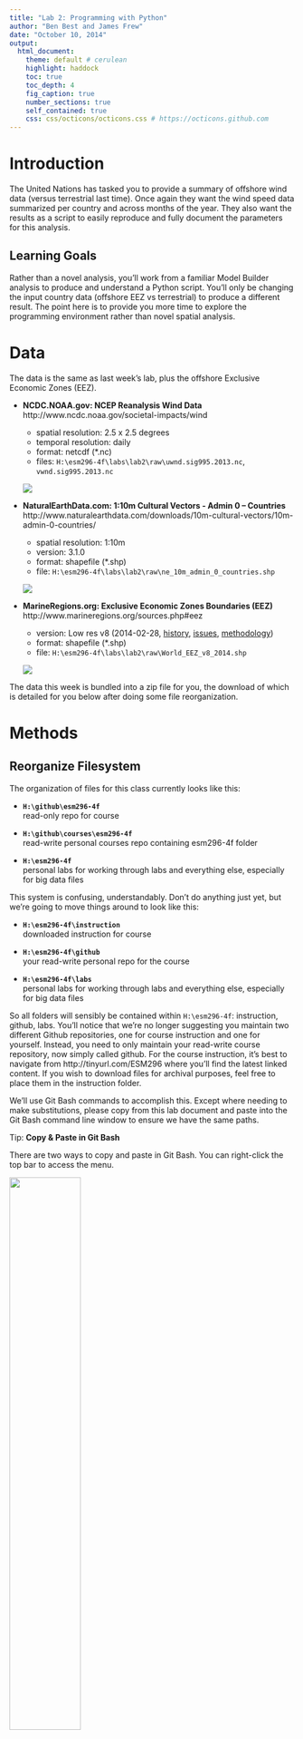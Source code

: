 ```yaml
---
title: "Lab 2: Programming with Python"
author: "Ben Best and James Frew"
date: "October 10, 2014"
output: 
  html_document:
    theme: default # cerulean
    highlight: haddock
    toc: true
    toc_depth: 4
    fig_caption: true
    number_sections: true
    self_contained: true
    css: css/octicons/octicons.css # https://octicons.github.com
---
```


# Introduction

The United Nations has tasked you to provide a summary of offshore wind data (versus terrestrial last time). Once again they want the wind speed data summarized per country and across months of the year. They also want the results as a script to easily reproduce and fully document the parameters for this analysis.

## Learning Goals

Rather than a novel analysis, you'll work from a familiar Model Builder analysis to produce and understand a Python script. You'll only be changing the input country data (offshore EEZ vs terrestrial) to produce a different result. The point here is to provide you more time to explore the programming environment rather than novel spatial analysis.

# Data

The data is the same as last week's lab, plus the offshore Exclusive Economic Zones (EEZ).

- **NCDC.NOAA.gov: NCEP Reanalysis Wind Data** <br>
  http://www.ncdc.noaa.gov/societal-impacts/wind
    - spatial resolution: 2.5 x 2.5 degrees
    - temporal resolution: daily
    - format: netcdf (*.nc)
    - files: `H:\esm296-4f\labs\lab2\raw\uwnd.sig995.2013.nc`, `vwnd.sig995.2013.nc`
  
    ![](./img/sig995_wind_201308.gif)
  
- **NaturalEarthData.com: 1:10m Cultural Vectors - Admin 0 – Countries** <br>
  http://www.naturalearthdata.com/downloads/10m-cultural-vectors/10m-admin-0-countries/
    - spatial resolution: 1:10m
    - version: 3.1.0
    - format: shapefile (*.shp)
    - file: `H:\esm296-4f\labs\lab2\raw\ne_10m_admin_0_countries.shp`
    
    ![](./img/natural-earth_admin0_countries.png)

- **MarineRegions.org: Exclusive Economic Zones Boundaries (EEZ)** <br>
  http://www.marineregions.org/sources.php#eez
    - version: Low res v8 (2014-02-28, [history](http://www.marineregions.org/files/eez_v8_changes.php), [issues](http://www.marineregions.org/files/World_EEZ_v8_20140228_known_issues.txt), [methodology](http://www.marineregions.org/eezmethodology.php))
    - format: shapefile (*.shp)
    - file: `H:\esm296-4f\labs\lab2\raw\World_EEZ_v8_2014.shp`
    
    ![](img/EEZ_crop_small.png)

The data this week is bundled into a zip file for you, the download of which is detailed for you below  after doing some file reorganization.

# Methods

## Reorganize Filesystem

The organization of files for this class currently looks like this:

- **`H:\github\esm296-4f`** <br>
  read-only repo for course
  
- **`H:\github\courses\esm296-4f`** <br>
  read-write personal courses repo containing esm296-4f folder
  
- **`H:\esm296-4f`** <br>
  personal labs for working through labs and everything else, especially for big data files

This system is confusing, understandably. Don't do anything just yet, but we're going to move things around to look like this:

- **`H:\esm296-4f\instruction`** <br>
  downloaded instruction for course
  
- **`H:\esm296-4f\github`** <br>
  your read-write personal repo for the course
  
- **`H:\esm296-4f\labs`** <br>
  personal labs for working through labs and everything else, especially for big data files

So all folders will sensibly be contained within `H:\esm296-4f`: instruction, github, labs. You'll notice that we're no longer suggesting you maintain two different Github repositories, one for course instruction and one for yourself. Instead, you need to only maintain your read-write course repository, now simply called github. For the course instruction, it's best to navigate from http://tinyurl.com/ESM296 where you'll find the latest linked content. If you wish to download files for archival purposes, feel free to place them in the instruction folder.

We'll use Git Bash commands to accomplish this. Except where needing to make substitutions, please copy from this lab document and paste into the Git Bash command line window to ensure we have the same paths.

<div class="alert alert-info">
<span class="octicon octicon-info"></span> Tip: **Copy & Paste in Git Bash**

There are two ways to copy and paste in Git Bash. You can right-click the top bar to access the menu.

<img src='img/git_bash_copy-paste.png' height='50%' width='50%'>

To copy and paste, you can either:

1. Use the Edit menu. To copy, you first set the mode to Edit > Mark and then left click and hold to select the text, and return to enter it into the clipboard. To paste, Edit > Paste.

2. Use the Quick Edit shortcuts. Tick on Quick Edit from the Default menu. Then you don't need to use the menu. To copy, simply left-click and hold to select text and return to enter it into the clipboard. To paste, simply right-click into the window.
</div>

Let's start by moving the labs contents of `H:/esm296-4f/` to `H:/esm296-4f/labs/`. (NOTE: We're switching the file path seperator from Windows backslash `\` to the Linux / Mac / rest of the world forwardslash `/`. Also, lines beginning with `#` are explanatory comments and ignored by the Git Bash command line.)

```bash
# change directory to home, ie /h or ~
cd /h

# make labs directory
mkdir esm296-4f/labs

# look at help for the move command, noting sequence of SOURCE DESTINATION arguments 
mv --help

# move lab1 into labs
mv esm296-4f/lab1 esm296-4f/labs/lab1

# list files and folders
ls esm296-4f
```

You should only see "labs" in the output of the last command listing the contents of the `H:\esm296-4f` folder. If you have other files or folders, please move them to the new `H:\esm296-4f\labs` folder using the mv command similar to above, swapping out lab1 for the name of the file or folder.

Next, let's move the course instruction `H:\github\esm296-4f` to `H:\esm296-4f\instruction`.

```bash
mv /h/github/esm296-4f /h/esm296-4f/instruction
```

Finally, we want to move `H:\github\courses\esm296-4f` to `H:\esm296-4f\github`. This is trickier. Ideally, you could simply git clone/commit/push just the esm296-4f subfolder of your courses Github repository. That turns out to be quite complicated to do and not recommended. So instead, we'll just have you move the content of the esm296-4f subfolder up a level, and move that to the new path. Since you'll be moving content tracked by git, we want to now use "git mv" (not just "mv") so these changes are tracked before executing a git commit and git push to update the online Github repo.

```bash
# change into the courses repo so the git commands know to register with that repo
cd /h/github/courses

# move the contents of git mv esm296-4f/*  into this root folder of the repo
git mv esm296-4f/* .

# remove this now empty directory esm296-4f
rmdir esm296-4f

# rename the Rproj file to match the containing folder
git mv courses.Rproj github.Rproj

# git status should show a bunch of files being renamed
git status

# commit the changes with a message
git commit -m "reorganize courses repo to being dedicated to esm296-4f"

# push changes to your github repo
git push

# change out of this directory so we can move it to the new path
cd ~

# move github/courses to esm296-4f/github
mv github/courses esm296-4f/github
```

Now you should have a more sane set of folders all contained within `H:\esm296-4f\` as described above: github, instruction and labs.

## Rename courses to esm296-4f and make private

You should rename your courses repo on Github since that more accurately reflects this repo now being dedicated to just this course. While you're in the settings area, you'll make the repo private. You should've all recieved your educational discount by now (Please let us know if not).

Start by visiting your repository (swap USER with your own):

https://github.com/USER/courses

If you aren't signed in to github.com and your repository is already private, you'll get a 404 not found error. Just visit github.com and sign in, if needed.

You should see **Settings** <span class="octicon octicon-tools"></span> in the right hand navigation pane for the repository (not your upper right user settings <span class="octicon octicon-gear"></span>). Click there and:

- Change Repository name from "courses" to "esm296-4f", Rename

- Return to the Settings <span class="octicon octicon-tools"></span>, go to the "Danger Zone", and click "Make private". You'll have to enter "courses" as the repository name to confirm you really want to do this. You do -- you're fearless like that in the danger zone!

Github will still redirect your old courses repo to this one. It's good practice to tell git the proper remote URL (or you'll get a minor warning). So let's replace the URL in the git configuration with the Git Bash sed ("stream editor") command.

```bash
cd /h/esm296-4f/github
sed -i.bak s/courses/esm296-4f/g .git/config
```

## Open RStudio (and configure git.exe path again)

In Windows Explorer, navigate to `H:\esm296-4f\github` and double-click on the github R project file to launch RStudio with that project loaded.

Unfortunately the configuration settings in Rstudio that you set in the [wk1/git](https://rawgit.com/ucsb-bren/esm296-4f/master/wk1/git.html#configure-rstudio) do not seem to transfer between machines. The only setting you really need to apply is 

RStudio menu Tools > Global Options > Git/SVN > Git executable: Browse... and paste `C:\Program Files (x86)\Git\bin\git.exe` to look like this:

<img src='img/rstudio_git-exe.png' height='50%' width='50%'>

If the Git executable path wasn't already set, then you'll need to close RStudio and reopen `H:\esm296-4f\github\github.Rproj`.

<div class="alert alert-info">
<span class="octicon octicon-info"></span> Aside: **.gitignore**

You might've noticed the `.gitignore` file which RStudio automatically creates for telling git to ignore some temporary R files. Here's the contents of the default file when you create an RStudio project in a git repository.

```
.Rproj.user
.Rhistory
.RData
```

You don't want to track any of these files:

- **.Rproj.user** refers to a folder RStudio creates to store internal temporary info for your session.

- **.Rhistory** file keeps your local command history from the R console.

- **.RData** stores all your environment variables for your  session if enabled in RStudio options. 

It's a good idea to add this .gitignore file, commit and push to github so that this setting takes effect next time you might clone the repo to a different machine / path.
</div>

## Download Data

Download the prepatory lab2 files here:

  https://purl.org/net/frew/ESM296/wk2/lab2.7z

I recommend placing this in `H:\esm296-4f`, right clicking 7-Zip > Extract here.

## Inspect and Run Lab 1 Model

A single model has been created for you which replicates lab 1. Let's have a look by opening ArcMap and saving a new blank ArcMap document to `H:\esm296-4f\labs\lab2\lab2.mxd`. Once you save the document the other contents in the containing "Home" folder become readily visible in Catalog. Now open the lab2.tbx and Edit to view the `country-wind_summary_Params` model.

![](img/wind_model_Params.png)

### Inspect Sub-Models

Notice how the "tools" (yellow boxes) are actually models (![](img/model-tool_icon.png)). You can right click > Edit these tools to open the "sub-models". We had to seperate the models because in the case of an iterator, all tools in the model are run at every iteration. Since we  want to run the summary tools just once, this model had to be seperated. The multiple outputs from the first model are gathered with the [Collect Values](http://resources.arcgis.com/en/help/main/10.2/index.html#/Examples_of_using_Model_Only_tools_in_ModelBuilder/00400000001m000000/GUID-9F197B15-27F6-46EA-BAC5-7A722C5A3C4E/). Here's an [example](http://resources.arcgis.com/en/help/main/10.2/index.html#//00400000001m000000) of iterating over rasters in a folder with a sub-model.

![](img/collect-values_submodel.png)

Notice also the use of [model parameters](http://resources.arcgis.com/en/help/main/10.2/index.html#//002w0000003z000000) denoted with the big **P** in the sub-models and how these get appied by the main model. You can double click a sub-model to see its parameters.

For more details on how to do this yourself, check out the [Tutorial: Creating tools with ModelBuilder](http://help.arcgis.com/en/arcgisdesktop/10.0/help/index.html#//002w0000007v000000). We want to move onto programming and not dwell further in Model Builder world, so merely introducing you to this functionality by example for now.

### Slight Differences in Model

Besides this nesting of sub-models, we've made a few minor modifications:

- Copied the raw/*countries.shp into the geodatabase with the Copy Features tool. This is preferred in principal so that your analysis is completely reproducible and therefore shouldn't modify the original raw data. Some of you may have also noticed that every time you ran the model it would join a new set of fields, not replace any existing, so the countries shapefile would end up with multiple fields (ie MEAN, MEAN_1, MEAN_12, etc). A fresh copy of countries now gets copied over to the geodatabase at the begining of the model which avoids this problem.

- For loop starts j at 0. This is because looking again at the documentation for the [Make NetCDF Raster Layer](http://resources.arcgis.com/en/help/main/10.2/index.html#//004300000006000000) you'll notice:

    <blockquote>
    BY_INDEX — The input value is matched with the position or index of a dimension value. The index is 0 based, that is, the position starts at 0.
    </blockquote>

## Export Models to Scripts

The model above gets the job done, but it is a bit convoluted with nested models and the inline variable substitution. Really, this analysis motivates writing a script since that environment is much more suited to iterating through a loop and using variables.

So you can easily export a ModelBuilder model to a python script, however models with Iterators do not work and nested models don't reveal the submodels they use. So to get started, you'll want to export from the lab2.tbx model to a Python script (Model Builder menu Model > Export > To Python Script...) the following:

- `uv-nc_to_s-tif` to `H:\esm296-4f\github\lab2\uv-nc_to_s-tif.py`

- `country-wind_summary` to `H:\esm296-4f\github\lab2\country-wind_summary.py`

We'll implement looping in the first and append to the second for a script that does it all.

## Open Script in WinPython

Take a look at the file `H:\esm296-4f\github\lab2\uv-nc_to_s-tif.py` by right clicking on it in Windows Explorer > Edit with Pythonwin.

![](img/winpython_edit.png)

A few observations on Pythonwin:

- Two windows open: 

    1. Script editor to the file you opened, and 
  
    2. Interactive Window which is the console into which you can type Python commands. Go ahead with your first test of Python after the prompt ">>>":
  
        ```python
        1 + 1
        ```
  
        Yay, it can at least work as a simple calculator.
  
- Use menu Window > Tile to fill out the window with all open windows, and upper right window buttons to minimize / maximize / close.

## Anatomy of an Arcpy Script

Once again, the "#" character begins a comment. Note the commented names for the major sections of the Python script:

- **# Import arcpy module**

    First, the arcpy module gets imported. This module contains all the tools available in ArcGIS. Notice how it prefixes all the remaining statements besides the Local variables section. This `module.function()` notation is common amongst object oriented languages. More generally, you'll see `object.function()` or `object.property`. Functions generally have arguments that are specified within the paranthesis and seperated by commas (except a small handful of special ones like `import`).
 
- **# Check out any necessary licenses**

    In order for tools from the Spatial Analyst toolbox to run the extension needs to be checked out (equivalent to needing to tick the Spatial Analyst extension on in the ArcMap menu Customize > Extensions...).

- **# Local variables**

    Notice how variable is on the left, equal sign "=" means assignment, and value on the right. In this case all variables are strings, hence wrapped in quotes. If they were strings and didn't have quotes the values would have to either be numeric or the name of another assigned variable.

- **# Process: ***

    Here are the tools are doing the actual work. Notice the correspondence between the individual arguments set here and how you filled out the parameters of the Model Builder forms. Strings are used for all arguments except the input and output paths, which are assigned to variables. In fact any argument can be assigned a variable.

So what's the advantage of assigning a variable? It makes it easy to change in one location and use in multiple locations. If you don't expect it to change and are only using in one place then you probably don't need to assign it to a variable; if it's not going to "vary" then no need for a variable.

For every tool in ArcGIS there is a corresponding set of documentation and examples for its use in Python at the bottom of every tool's help documentation. For example, check out the documentation on the first tool [Make NetCDF Raster Layer (Multidimension)](http://resources.arcgis.com/en/help/main/10.2/index.html#//004300000006000000). The functions generally have the form CamelCaseToolName_toolboxshortname, hence "MakeNetCDFRasterLayer_md" which is part of the Multidimension toolbox ("_md").

## Intro to Python

Let's start by typing some code (not copy / paste) in the Pythonwin's Interactive Window. 

Assignment of variables is with `=` whereas testing equality is `==` which returns True or False. Try the following.

```python
1 + 1
a = 1
b = 2
a == 1
a == b
c = 'a string'
a + c
```

That last line should give you an error `TypeError: unsupported operand type(s) for +: 'int' and 'str'` since you cannot add an integer and a string. You can however convert a number to a string and add two strings together. Note that quotes can be either `"` or `'` which are functionally equivalent.

```python
str(a) + c 
str(a) + ' ' + c 
'%s %d' % (a, c)
'%s %03d' % (a, c)
```

The second two lines use [string formatting operations](https://docs.python.org/release/2.4.4/lib/typesseq-strings.html) in which the `%` character is special within a string, `%s` for string or `%d` for digit, and outside it seperates the corresponding arguments. In the last case `%03d`, you can zero-pad digits, which is a useful for enbling files to nicely sort (like julian days of our example).

Let's try importing a module.

```python
import antigravity
```

Ok, that's a little Python joke (should've launched a web browser to [xkcd.com/353](http://xkcd.com/353/)). It does point to a couple interesting aspects of Python though.

1. Dynamic Typing. This just means that Python figures out how to store the variable in memory without needing to be overly verbose as to what type of variable it is and allowing it to safely interact with other variables. (More details [here](https://wiki.python.org/moin/Why%20is%20Python%20a%20dynamic%20language%20and%20also%20a%20strongly%20typed%20language).)

2. Whitespace. In Python whitespace matters. Indentation means that the code executes within the statement (for loop, conditional if, etc) as what precedes it.

To see how whitespace matters, try typing this.

```python
for i in range(1, 13):
    print i
    
```

Be sure to hit an extra return at the end. Congratulations, you just executed a loop. Notice how the interpreter automatically indented for you and the print statement executed for every iteration of the loop. Also notice how i only goes up to 12, not 13. To see why, look at the help for this function.

```python
help(range)
range(13)
```

Python is zero index based, ie the first element is indexed by 0 (not 1). So it starts at 0 and ends one less than the end.

## Python Window in ArcMap

While Pythonwin is a decent editor, you can't simply copy/paste more than one line of code from the Editor window to the Interactive Window (although you can copy multiple lines, right-click in Interactive Window and "Execute python code from clipboard").

I tend to edit code in Winpython and run chunks of code in ArcMap's [Python window](http://resources.arcgis.com/en/help/main/10.2/index.html#//002100000017000000) (available from the main toolbar as ![](img/python_cmd_btn.png)) which does allow copy and paste of multiple lines of code and shows you the results in ArcMap.

![](img/arcmap_python_window.png)

Launch the Python Window in ArcMap and try out the following mostly explained in [Using the Python window](http://resources.arcgis.com/en/help/main/10.2/index.html#//002100000018000000).

```python
# hello world
print "Hello Jack!"
count = 0
count

# assignment
x = 1
y = 2
print x + y

# a loop. note the indentation
for count in range(1,5):
  print count
```

Paths are usually defined as strings. As already mentioned in Microsoft's "infinite wisdom" decided to use a new file seperator, and instead of forward slash `/` (like everyone else) they went with the backslash `\`, reserved as the special escape character in most all other languages (eg try `print 'testing \n\t some \tbackslashing` to see newline and tab characters printed). This turns out to be a regular annoyance. Here are 3 ways to set the same file path to variable shp.

```python
shp = "H:\\esm296-4f\\labs\\lab2\\raw\\World_EEZ_v8_2014.shp"
shp = "H:/esm296-4f/labs/lab2/raw/World_EEZ_v8_2014.shp"
shp = r'H:\esm296-4f\labs\lab2\raw\World_EEZ_v8_2014.shp'
```

These all work the same when passed to a function. The last one uses the prefix `r` for raw format so doesn't interpret the escape character in a string, which makes it rather convenient to easily copy and paste from Windows Explorer or Arc Catalog address bar. Could've interchangably used single quote `'` or double quote `"` - I like the single quote since it's less bulky.

Assuming you set the variable shp, try importing the arcpy module and get a count on how many rows in this feature class.

```python
import arcpy
arcpy.GetCount_management(shp)
```

You can type a function in the ArcMap Python Window (where it will try to auto-complete for you) and on the right hand side it will provide the help documentation for that function.

<div class="alert alert-info">
<span class="octicon octicon-info"></span> Tip: **Accessing Python Snippets in Geoprocessing Results Pane**

I also find it handy to run any tool and then go into the [Geoprocessing Results](http://resources.arcgis.com/en/help/main/10.2/index.html#//002100000013000000)) pane (menu Geoprocessing > Results), right click on an executed tool and Copy As Python Snippet to get the function name and all its parameters.

![](img/geoprocessing-results_copy-python-snippet.png)

Use this trick to add the final three lines to your script. Be sure to navigate to the filesystem path of all the inputs and not use layers only temporarily available in ArcMap memory. This will make the Python snippet reusable in the future and prevent comments like this in your snippets:
</div>

## Add Loop in Pythonwin

Let's now insert a loop in the first model builder dumped script. To do so, return to Pythonwin's editor window with the file `H:\esm296-4f\github\lab2\uv-nc_to_s-tif.py` and save it (File > Save As...) to `H:\esm296-4f\github\lab2\wind_script.py`.

Let's add a loop with the same parameters as the For loop in our Model Builder model (from 0, to 365, increment 30). Every variable with a "001" suffix should use string formatting to substitute values, so needs to be moved down below the for statement. And everything to be looped needs to be indented.

Here's part of the answer, which you can copy and paste into ArcMap's command window to try out. (Should print out 13 lines with the unique filename updated having an incrementing zero padded value of j substituted.)

```python
# loop over a range of values for j
for j in range(0, 365, 30):
    
    # assign values based on variable j
    s_001_tif = "h:\\esm296-4f\\labs\\lab2\\out\\s_%03d.tif" % j
    print s_001_tif

```

You'll want to place this loop into the script after defining u and v, and before the process tools.

Go ahead with moving and updating with the same string formatting trick the rest of the variables having names ending in "\_001" (u_001, v_001, s_001, s_001_tif). 

It's very important you also use variable substitution for the index, currently `"time 1"`, so each iteration extracts a new slice of data from the netcdf. Otherwise every iteration will simply be the first month's data. You don't want zero padding in this case since it's not formatting a filename to be neatly sorted, but used as an input parameter to the tool.

You'll need to also update the formula in the Raster Calculator step from:

```python
"SquareRoot( Square(\"%u_001%\") + Square(\"%v_001%\") )"
```

to:

```python
"SquareRoot( Square('%s') + Square('%s') )" % (u_001, v_001)
```

The Model Builder syntax for inline variable substitution (wrapping the variable in percent symbols like `%u_001%`) no longer works in the Python environment, so you're using the same Python string formatting approach to update the formula with values of the u_001 and v_001, which are getting updated at every iteration j of the for loop. Note that originally to include the quote inside a quoted string, the escape character was needed. Another trick is alternating the quote character (from `"` to `'`, or vice versa) so escaping is not needed.

Since you might need to run this script more than once to debug any syntax issues or missing iterators, I recommend adding the following line to set your arcpy environment to allow overwriting output.

```python
arcpy.env.overwriteOutput = True
```

A good place for this is below the arcpy.CheckOutExtension, after import arcpy and before executing any tools where other arcpy environments are getting set.

Ok, almost ready to run. First:

- **Delete contents** from the `H:\esm296-4f\labs\lab2\out` folder so you can be assured it's generating the output.

<div class="alert alert-info">
<span class="octicon octicon-info"></span> Tip: **Selecting Multiple Items in Catalog**

You can toggle the contents panel in the Catalog window of ArcMap to enable multiple select (left-click top, shift and left-click bottom of list), which is very handy for deleting or moving many items at once.

![](img/arcmap-catalog_contents-panel.png)
</div>

- **Check syntax** (File > Check or ![](img/winpython_check_btn.png) button). If it completes successfully, you'll see at the status bar at the very bottom of the application window "Python and TabNanny successfully checked the file" and if not then "Failed to check - syntax error" and will move your cursor to where the first problem encountered.


- **Close Arcmap** so you don't get file locks.

If the syntax checks OK, then you can **run** the whole script from Pythonwin (File > Run... or ![](img/winpython_run_btn.png) button). You'll get a prompt like this, for which you can simply accept the defaults for now and OK.

![](img/pythonwin_run-script.png)

If it works correctly, you'll get output to the Interactive Window like so:

```
h:\esm296-4f\labs\lab2\out\s_000.tif
<string>:1: SyntaxWarning: import * only allowed at module level
h:\esm296-4f\labs\lab2\out\s_030.tif
<string>:1: SyntaxWarning: import * only allowed at module level
```

That extra prompt about the SyntaxWarning is related to how Model Builder exports an old tool for performing the Raster Calculator. You'll be shown later how arcpy's Spatial Analyst module now expects to do handle [Building complex statements](http://resources.arcgis.com/en/help/main/10.2/index.html#/Building_complex_statements/00p60000000p000000/) using map algebra.

<div class="alert alert-warning">
<span class="octicon octicon-issue-opened"></span> Issues?: **Use Github To Communicate**

Github is really built to communicate about code. If you have trouble running your script and we're outside lab or office hours when you can easily enlist our over the shoulder help, use Github to commit and push your code onto your repository. Then you can add a comment to the lab 2 issue, like this:

```markdown
Hi @bbest,

Can you help me understand these lines of code:

https://github.com/bbest/esm296-4f/blob/master/lab2/uv-nc_to_s-tif.py#L17-L18

The syntax check errors out and puts my cursor there, so something must not be right and I suspect the quotes aren't right.
```

You won't be able to see this URL because it's my private repo, but I pulled it by visiting one of the Python scripts in a web browser on my Github repo and selecting line(s) with left click (shift and click again to select multiple lines). Notice the lines '#L17-L18' added to the end of the URL.

![](img/github_select-lines.png)
</div>
    
<div class="alert alert-info">
<span class="octicon octicon-info"></span> Tip: **Working with Many Layers in ArcMap**
If you have many layers in an ArcMap document, it can easily get overwhelming. Here are a few tricks to manage that.

- **Making just one layer visible**. You can quickly turn just one layer on by holding Alt + left click on the layer of interest. This turns off (ie unticks) the other layers.

- **Collapse All Layers**. You can also right-click the root top of the contents Layers > Collapse All Layers to reduce them to their smallest viewable name.

- **Pause Drawing**. At the bottom of the map pane is a pause button, which frees up ArcMap for other purposes.
</div>

## Add Summary Functions to Script

Next, you'll add the summary functions in `H:\esm296-4f\github\lab2\country-wind_summary.py` to the `H:\esm296-4f\github\lab2\wind_script.py` script. The first two lines of this country-wind_summary (import,  arcpy.CheckOutExtension) are redundant and shouldn't be added again. You'll want to add the Local variables above and outside the for loop, and the process scripts to the bottom, dedented (ie aligned flush left), after and outside the for loop.

Here's a nice Pythonic way (ie a [list comprehension](https://docs.python.org/2/tutorial/datastructures.html#list-comprehensions)) to set a variable to being the list of all the s_#_tif rasters.

from:

```python
s_0_tif = "H:\\esm296-4f\\labs\\lab2\\out\\s_0.tif"
s_120_tif = "H:\\esm296-4f\\labs\\lab2\\out\\s_120.tif"
s_150_tif = "H:\\esm296-4f\\labs\\lab2\\out\\s_150.tif"
s_180_tif = "H:\\esm296-4f\\labs\\lab2\\out\\s_180.tif"
s_210_tif = "H:\\esm296-4f\\labs\\lab2\\out\\s_210.tif"
s_240_tif = "H:\\esm296-4f\\labs\\lab2\\out\\s_240.tif"
s_270_tif = "H:\\esm296-4f\\labs\\lab2\\out\\s_270.tif"
s_30_tif = "H:\\esm296-4f\\labs\\lab2\\out\\s_30.tif"
s_300_tif = "H:\\esm296-4f\\labs\\lab2\\out\\s_300.tif"
s_330_tif = "H:\\esm296-4f\\labs\\lab2\\out\\s_330.tif"
s_360_tif = "H:\\esm296-4f\\labs\\lab2\\out\\s_360.tif"
s_60_tif = "H:\\esm296-4f\\labs\\lab2\\out\\s_60.tif"
s_90_tif = "H:\\esm296-4f\\labs\\lab2\\out\\s_90.tif"

arcpy.gp.CellStatistics_sa("H:\\esm296-4f\\labs\\lab2\\out\\s_0.tif;H:\\esm296-4f\\labs\\lab2\\out\\s_120.tif;H:\\esm296-4f\\labs\\lab2\\out\\s_150.tif;H:\\esm296-4f\\labs\\lab2\\out\\s_180.tif;H:\\esm296-4f\\labs\\lab2\\out\\s_210.tif;H:\\esm296-4f\\labs\\lab2\\out\\s_240.tif;H:\\esm296-4f\\labs\\lab2\\out\\s_270.tif;H:\\esm296-4f\\labs\\lab2\\out\\s_30.tif;H:\\esm296-4f\\labs\\lab2\\out\\s_300.tif;H:\\esm296-4f\\labs\\lab2\\out\\s_330.tif;H:\\esm296-4f\\labs\\lab2\\out\\s_360.tif;H:\\esm296-4f\\labs\\lab2\\out\\s_60.tif;H:\\esm296-4f\\labs\\lab2\\out\\s_90.tif", s_avg_tif, "MEAN", "DATA")
```

to:

```python
s_tifs = ["h:\\esm296-4f\\labs\\lab2\\out\\s_%03d.tif" % j for j in range(1, 365, 30)]

arcpy.gp.CellStatistics_sa(s_tifs, s_avg_tif, "MEAN", "DATA")
```

Try running the first line above in the Interactive Window. Then run `s_tifs` to show the result. Next: `type(s_tifs)`. Let's inspect the length of the list with `len(s_tifs)`.

Notice that we're now feeding to the first argument of the [Cell Statistics](http://resources.arcgis.com/en/help/main/10.2/index.html#//009z0000007q000000) function a list rather than a string. This is a different format than the original single string with paths delimited internally by semicolons. ArcGIS functions that allow multiple inputs for a given argument will generally accept either, but it's nicer programmatically to be able to manipulate a list already seperated out by items. So with a list comprehension, you're essentially running a for loop to generate the list. Here's an equivalent (and more verbose) way to create this list.

```python
s_tifs = []
for j in range(1, 365, 30):
    s_tifs.append("h:\\esm296-4f\\labs\\lab2\\out\\s_%03d.tif" % j)
```
    
Note that we have to "instantiate" the list (ie create an instance of it, in this case empty) so that we can then append to it. All lists have the append method. You can inspect which methods and properties are available for any given object with the dir function in Python `dir([])` and then for more on that function `help([].append)`.

Ok, repeat the Delete contents, Check syntax, Close ArcMap steps as above before running the whole script again.

## Change to EEZ data

Update the country input data to using the EEZ shapefile. You'll need to also update the 'NAME' field to a similarly sensible field in this shapefile.

Repeat with Delete contents, Check syntax, Close ArcMap steps as above before running the whole script again.

## Turn in Report

Produce a similar [report in markdown](https://rawgit.com/ucsb-bren/esm296-4f/master/wk1/lab1.html#report-in-markdown) as lab1 but now for offshore wind at `H:\esm296-4f\github\lab2\README.md` with:

- map by EEZ (no need to do the model builder images)
- top 3 countries by max and mean
- link to your final wind_script.py script

When you commit this README use the message to close your lab 2 issue (or visit the issue and close it seperately).

# QGIS

We will walk (OK, run, like we were being chased by velociraptors) through the following lessons in the [QGIS Training Manual](http://docs.qgis.org/2.2/en/docs/training_manual/)

1. [2. Module: The Interface](http://docs.qgis.org/2.2/en/docs/training_manual/introduction/index.html)
1. [3.1. Lesson: Working with Vector Data](http://docs.qgis.org/2.2/en/docs/training_manual/basic_map/vector_data.html)
1. [4.3. Lesson: Classification](http://docs.qgis.org/2.2/en/docs/training_manual/vector_classification/classification.html)
1. [7.2. Lesson: Vector Analysis](http://docs.qgis.org/2.2/en/docs/training_manual/vector_analysis/basic_analysis.html)
1. [8. Module: Rasters](http://docs.qgis.org/2.2/en/docs/training_manual/rasters/index.html)
1. [9. Module: Completing the Analysis](http://docs.qgis.org/2.2/en/docs/training_manual/complete_analysis/index.html)
